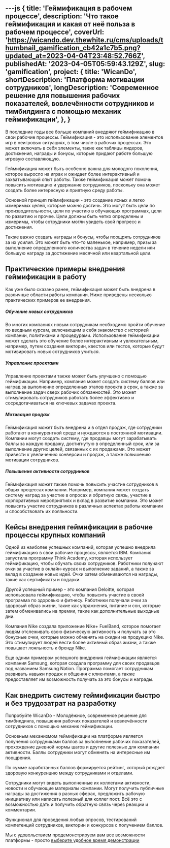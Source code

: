 ---js
{
    title: 'Геймификация в рабочем процессе',
    description: 'Что такое геймификация и какая от неё польза в рабочем процессе',
    coverUrl: 'https://wicando.dev.thewhite.ru/cms/uploads/thumbnail_gamification_cb42a1c7b5.png?updated_at=2023-04-04T23:48:52.766Z',
    publishedAt: '2023-04-05T05:59:43.129Z',
    slug: 'gamification',
    project: {
            title: 'WicanDo',
            shortDescription: 'Платформа мотивации сотрудников',
            longDescription: 'Современное решение для повышения рабочих показателей, вовлечённости сотрудников и тимбилдинга с помощью механик геймификации',
        },
}
---
В последние годы все больше компаний внедряют геймификацию в свои рабочие процессы. Геймификация - это использование элементов игр в неигровых ситуациях, в том числе в рабочих процессах. Это может включать в себя элементы, такие как таблицы лидеров, достижения, награды и бонусы, которые придают работе большую игровую составляющую.

Геймификация может быть особенно важна для молодого поколения, которое выросло на играх и ожидает более интерактивный и захватывающий опыт работы. Также геймификация может помочь повысить мотивацию и удержание сотрудников, поскольку она может создать более интересную и приятную среду работы.

Основной принцип геймификации - это создание ясных и легко измеримых целей, которые можно достичь. Это могут быть цели по производительности, цели по участию в обучающих программах, цели по развитию и прочее. Цели должны быть четко определены и измеримы, чтобы сотрудники могли увидеть свой прогресс и достижения.

Также важно создать награды и бонусы, чтобы поощрять сотрудников за их усилия. Это может быть что-то маленькое, например, призы за выполнение определенного количества задач в течение недели или большую награду за достижение месячной или квартальной цели.

## Практические примеры внедрения геймификации в работу

Как уже было сказано ранее, геймификация может быть внедрена в различные области работы компании. Ниже приведены несколько практических примеров ее внедрения.

##### Обучение новых сотрудников
Во многих компаниях новым сотрудникам необходимо пройти обучение по вводным курсам, включающим в себя знакомство с историей компании, политиками и процедурами. Использование геймификации может сделать это обучение более интерактивным и увлекательным, например, путем создания викторин, квестов или тестов, которые будут мотивировать новых сотрудников учиться.

##### Управление проектами
Управление проектами также может быть улучшено с помощью геймификации. Например, компания может создать систему баллов или наград за выполнение определенных этапов проекта в срок, а также за выполнение задач сверх рабочих обязанностей. Это может стимулировать сотрудников работать более эффективно и сосредотачиваться на ключевых задачах проекта.

##### Мотивация продаж
Геймификация может быть внедрена и в отдел продаж, где сотрудники работают в конкурентной среде и нуждаются в постоянной мотивации. Компании могут создать систему, где продавцы могут зарабатывать баллы за каждую продажу, достигнутую в определенный срок, или за выполнение других целей, связанных с их продажами. Это может привести к увеличению конверсии и продаж, а также повышению мотивации сотрудников.

##### Повышение активности сотрудников
Геймификация может также помочь повысить участие сотрудников в общих процессах компании. Например, компания может создать систему наград за участие в опросах и обратную связь, участие в корпоративных мероприятиях и вклад в развитие компании. Это может повысить участие сотрудников в различных аспектах работы компании и способствовать их лояльности.

## Кейсы внедрения геймификации в рабочие процессы крупных компаний

Одной из наиболее успешных компаний, которая успешно внедрила геймификацию в свои рабочие процессы, является IBM. Компания запустила программу Think Academy, которая использует геймификацию, чтобы обучать своих сотрудников. Работники получают очки за участие в онлайн-курсах и выполнение заданий, а также за вклад в создание новых идей. Очки затем обмениваются на награды, такие как сертификаты и подарки.

Другой успешный пример - это компания Deloitte, которая использовала геймификацию, чтобы повысить участие в своей программа по здоровью и фитнесу. Работники получали очки за здоровый образ жизни, такие как упражнения, питание и сон, которые затем обменивались на премии, такие как дополнительные выходные дни.

Компания Nike создала приложение Nike+ FuelBand, которое помогает людям отслеживать свою физическую активность и получать за это бонусные очки, которые можно обменять на скидки на продукцию Nike. Это стимулирует людей вести более активный образ жизни, а также повышает лояльность к бренду Nike.

Еще одним примером успешного внедрения геймификации является компания Samsung, которая создала программу для своих продавцов под названием Samsung Nation. Программа помогает сотрудникам развивать навыки продаж и общения с клиентами, а также предоставляет им возможность получать за это бонусы и награды.

## Как внедрить систему геймификации быстро и без трудозатрат на разработку

Попробуйте WicanDo - Молодёжное, современное решение для тимбилдинга, повышения рабочих показателей и вовлечённости сотрудников с помощью механик геймификации.

Основным механизмом геймификации на платформе является получения сотрудниками баллов за выполнение рабочих показателей, прохождение дневной нормы шагов и другие полезные для компании активности. Баллы сотрудники могут обменять на интересные им поощрения.

По сумме заработанных баллов формируется рейтинг, который рождает здоровую конкуренцию между сотрудниками и отделами.

Сотрудники могут видеть выполненные их коллегами активности, новости и обучающие материалы компании. Могут получить публичные награды за достижения в разных сферах, предложить рабочую инициативу или написать полезный для коллег пост. Всё это с возможностью дать и получить обратную связь через реакции и комментарии.

Функционал для проведения любых опросов, тестирований компетенций сотрудников, викторин и конкурсов с получением баллов.

Мы с удовольствием продемонстрируем вам все возможности платформы - просто [выберите удобное время демонстрации](https://calendly.com/antkorwin/ws-promo)